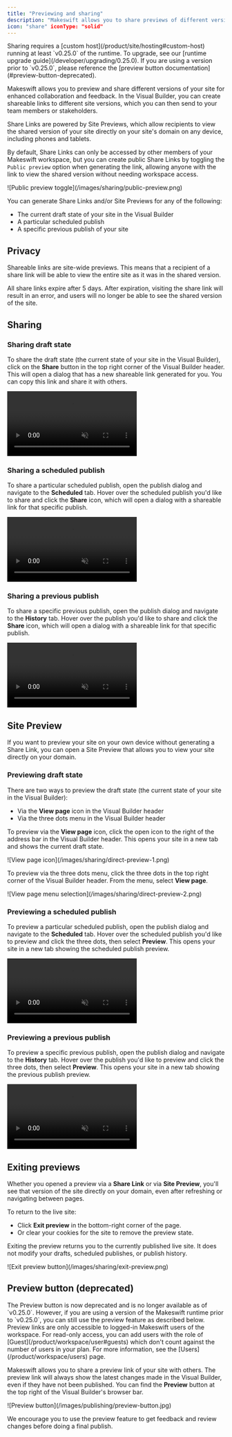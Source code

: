 ```yaml
---
title: "Previewing and sharing"
description: "Makeswift allows you to share previews of different versions of your site for collaboration and feedback."
icon: "share" iconType: "solid"
---
```


<Warning>
  Sharing requires a [custom host](/product/site/hosting#custom-host) running at
  least `v0.25.0` of the runtime. To upgrade, see our [runtime upgrade
  guide](/developer/upgrading/0.25.0). If you are using a version prior to
  `v0.25.0`, please reference the [preview button
  documentation](#preview-button-deprecated).
</Warning>

Makeswift allows you to preview and share different versions of your site for enhanced collaboration and feedback. In the Visual Builder, you can create shareable links to different site versions, which you can then send to your team members or stakeholders.

Share Links are powered by Site Previews, which allow recipients to view the shared version of your site directly on your site's domain on any device, including phones and tablets.

By default, Share Links can only be accessed by other members of your Makeswift workspace, but you can create public Share Links by toggling the `Public preview` option when generating the link, allowing anyone with the link to view the shared version without needing workspace access.

<Frame>![Public preview toggle](/images/sharing/public-preview.png)</Frame>

You can generate Share Links and/or Site Previews for any of the following:

- The current draft state of your site in the Visual Builder
- A particular scheduled publish
- A specific previous publish of your site

## Privacy

Shareable links are site-wide previews. This means that a recipient of a share link will be able to view the entire site as it was in the shared version.

All share links expire after 5 days. After expiration, visiting the share link will result in an error, and users will no longer be able to see the shared version of the site.

## Sharing

### Sharing draft state

To share the draft state (the current state of your site in the Visual Builder), click on the **Share** button in the top right corner of the Visual Builder header.
This will open a dialog that has a new shareable link generated for you. You can copy this link and share it with others.

<Frame>
  <video
    autoPlay
    muted
    loop
    playsInline
    controls
    title="Sharing draft state"
    className="w-full aspect-video"
    src="/images/sharing/draft-share.mp4"
  ></video>
</Frame>

### Sharing a scheduled publish

To share a particular scheduled publish, open the publish dialog and navigate to the **Scheduled** tab. Hover over the scheduled publish you'd like to share and click the **Share** icon, which will open a dialog with a shareable link for that specific publish.

<Frame>
  <video
    autoPlay
    muted
    loop
    playsInline
    controls
    title="Sharing a scheduled publish"
    className="w-full aspect-video"
    src="/images/sharing/scheduled-publish-share.mp4"
  ></video>
</Frame>

### Sharing a previous publish

To share a specific previous publish, open the publish dialog and navigate to the **History** tab. Hover over the publish you'd like to share and click the **Share** icon, which will open a dialog with a shareable link for that specific publish.

<Frame>
  <video
    autoPlay
    muted
    loop
    playsInline
    controls
    title="Sharing a past publish"
    className="w-full aspect-video"
    src="/images/sharing/past-publish-share.mp4"
  ></video>
</Frame>

## Site Preview

If you want to preview your site on your own device without generating a Share Link, you can open a Site Preview that allows you to view your site directly on your domain.

### Previewing draft state

There are two ways to preview the draft state (the current state of your site in the Visual Builder):

- Via the **View page** icon in the Visual Builder header
- Via the three dots menu in the Visual Builder header

To preview via the **View page** icon, click the open icon to the right of the address bar in the Visual Builder header. This opens your site in a new tab and shows the current draft state.

<Frame>![View page icon](/images/sharing/direct-preview-1.png)</Frame>

To preview via the three dots menu, click the three dots in the top right corner of the Visual Builder header. From the menu, select **View page**.

<Frame>![View page menu selection](/images/sharing/direct-preview-2.png)</Frame>

### Previewing a scheduled publish

To preview a particular scheduled publish, open the publish dialog and navigate to the **Scheduled** tab. Hover over the scheduled publish you'd like to preview and click the three dots, then select **Preview**. This opens your site in a new tab showing the scheduled publish preview.

<Frame>
  <video
    autoPlay
    muted
    loop
    playsInline
    controls
    title="Directly previewing a scheduled publish"
    className="aspect-video"
    src="/images/sharing/direct-preview-3.mp4"
  ></video>
</Frame>

### Previewing a previous publish

To preview a specific previous publish, open the publish dialog and navigate to the **History** tab. Hover over the publish you'd like to preview and click the three dots, then select **Preview**. This opens your site in a new tab showing the previous publish preview.

<Frame>
  <video
    autoPlay
    muted
    loop
    playsInline
    controls
    title="Directly previewing a previous publish"
    className="aspect-video"
    src="/images/sharing/direct-preview-4.mp4"
  ></video>
</Frame>

## Exiting previews

Whether you opened a preview via a **Share Link** or via **Site Preview**, you'll see that version of the site directly on your domain, even after refreshing or navigating between pages.

To return to the live site:

- Click **Exit preview** in the bottom-right corner of the page.
- Or clear your cookies for the site to remove the preview state.

Exiting the preview returns you to the currently published live site. It does not modify your drafts, scheduled publishes, or publish history.

<Frame>![Exit preview button](/images/sharing/exit-preview.png)</Frame>

## Preview button (deprecated)

<Warning>
  The Preview button is now deprecated and is no longer available as of
  `v0.25.0`. However, if you are using a version of the Makeswift runtime prior
  to `v0.25.0`, you can still use the preview feature as described below.
</Warning>

<Note>
  Preview links are only accessible to logged-in Makeswift users of the
  workspace. For read-only access, you can add users with the role of
  [Guest](/product/workspace/user#guests) which don't count against the number
  of users in your plan. For more information, see the
  [Users](/product/workspace/users) page.
</Note>

Makeswift allows you to share a preview link of your site with others. The preview
link will always show the latest changes made in the Visual Builder, even if they have not
been published. You can find the **Preview** button at the top right of the Visual Builder's
browser bar.

<Frame>![Preview button](/images/publishing/preview-button.jpg)</Frame>

We encourage you to use the preview feature to get feedback and review changes before doing a final publish.
